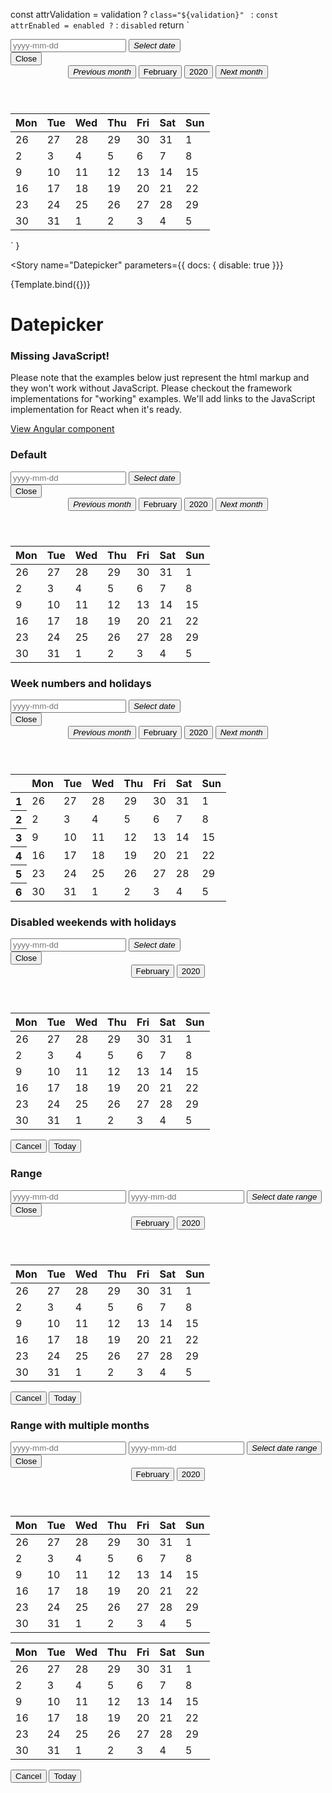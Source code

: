 
  const attrValidation = validation ? `class="${validation}" ` : ``
  const attrEnabled = enabled ? `` : `disabled`
  return `<div>
    <div class="group mb-3">
      <input type="text" placeholder="yyyy-mm-dd" />
      <button type="button" class="primary"><i class="sg-icon sg-icon-calendar">Select date</i></button>
    </div>
    <div class="popover popover-datepicker active" role="dialog" aria-modal="true" aria-label="Choose Date">
      <button type="button" class="close">Close</button>
      <div class="sg-date">
        <header>
          <button type="button" class="link"><i class="sg-icon sg-icon-previous">Previous month</i></button>
          <button type="button" aria-haspopup="listbox">February</button>
          <button type="button" aria-haspopup="listbox">2020</button>
          <button type="button" class="link"><i class="sg-icon sg-icon-next">Next month</i></button>
        </header>
        <main>
          <table role="grid">
            <thead>
            <tr>
              <th scope="col" abbr="Monday">Mon</th>
              <th scope="col" abbr="Tuesday">Tue</th>
              <th scope="col" abbr="Wednesday">Wed</th>
              <th scope="col" abbr="Thursday">Thu</th>
              <th scope="col" abbr="Friday">Fri</th>
              <th scope="col" abbr="Saturday">Sat</th>
              <th scope="col" abbr="Sunday">Sun</th>
            </tr>
            </thead>
            <tbody>
            <tr>
              <td class="disabled" tabindex="-1">26</td>
              <td class="disabled" tabindex="-1">27</td>
              <td class="disabled" tabindex="-1">28</td>
              <td class="disabled" tabindex="-1">29</td>
              <td class="disabled" tabindex="-1">30</td>
              <td class="disabled" tabindex="-1">31</td>
              <td tabindex="-1" data-date="2020-02-01">1</td>
            </tr>
            <tr>
              <td tabindex="-1" data-date="2020-02-02">2</td>
              <td tabindex="-1" data-date="2020-02-03">3</td>
              <td tabindex="-1" data-date="2020-02-04">4</td>
              <td tabindex="-1" class="sg-date-today" title="Today" data-date="2020-02-05">5</td>
              <td tabindex="-1" data-date="2020-02-06">6</td>
              <td tabindex="-1" data-date="2020-02-07">7</td>
              <td tabindex="-1" data-date="2020-02-08">8</td>
            </tr>
            <tr>
              <td tabindex="-1" data-date="2020-02-09">9</td>
              <td tabindex="-1" data-date="2020-02-10">10</td>
              <td tabindex="-1" data-date="2020-02-11">11</td>
              <td tabindex="-1" data-date="2020-02-12">12</td>
              <td tabindex="-1" data-date="2020-02-13">13</td>
              <td tabindex="-1" data-date="2020-02-14">14</td>
              <td tabindex="-1" data-date="2020-02-15">15</td>
            </tr>
            <tr>
              <td tabindex="-1" data-date="2020-02-16">16</td>
              <td tabindex="-1" data-date="2020-02-17">17</td>
              <td tabindex="0" data-date="2020-02-18" role="gridcell" aria-selected="true">18</td>
              <td tabindex="-1" data-date="2020-02-19">19</td>
              <td tabindex="-1" data-date="2020-02-20">20</td>
              <td tabindex="-1" data-date="2020-02-21">21</td>
              <td tabindex="-1" data-date="2020-02-22">22</td>
            </tr>
            <tr>
              <td tabindex="-1" data-date="2020-02-23">23</td>
              <td tabindex="-1" data-date="2020-02-24">24</td>
              <td tabindex="-1" data-date="2020-02-25">25</td>
              <td tabindex="-1" data-date="2020-02-26">26</td>
              <td tabindex="-1" data-date="2020-02-27">27</td>
              <td tabindex="-1" data-date="2020-02-28">28</td>
              <td tabindex="-1" data-date="2020-02-29">29</td>
            </tr>
            <tr>
              <td tabindex="-1" data-date="2020-02-30">30</td>
              <td tabindex="-1" data-date="2020-02-31">31</td>
              <td class="disabled" tabindex="-1">1</td>
              <td class="disabled" tabindex="-1">2</td>
              <td class="disabled" tabindex="-1">3</td>
              <td class="disabled" tabindex="-1">4</td>
              <td class="disabled" tabindex="-1">5</td>
            </tr>
            </tbody>
          </table>
        </main>
      </div>
    </div>
  </div>`
}

<Meta
  title="Components/Datepicker"
/>

<Story
  name="Datepicker"
  parameters={{ docs: { disable: true }}}
>
  {Template.bind({})}
</Story>

<style>{`
.popover.popover-datepicker {
  position: relative !important;
  width: fit-content;
}
.group input {
  width: 120px;
}
.sg-date header>* {
    min-width: auto !important;
}
`}
</style>

# Datepicker

<div role="alert" class="info mb-7 mt-5">
  <main>
    <h3>Missing JavaScript!</h3>
    <p>
      Please note that the examples below just represent the html markup and they won't work without JavaScript. Please checkout the framework implementations for "working" examples. We'll add links to the JavaScript implementation for React when it's ready.
    </p>
  </main>
  <footer>
    <a target="_blank" href="./../angular/?path=/docs/components-datepicker--simple">View Angular component</a>
  </footer>
</div>

### Default
<Canvas>
  <div>
    <div class="group mb-3">
      <input type="text" placeholder="yyyy-mm-dd" />
      <button type="button" class="primary"><i class="sg-icon sg-icon-calendar">Select date</i></button>
    </div>
    <div class="popover popover-datepicker active" role="dialog" aria-modal="true" aria-label="Choose Date">
      <button type="button" class="close">Close</button>
      <div class="sg-date">
        <header>
          <button type="button" class="link"><i class="sg-icon sg-icon-previous">Previous month</i></button>
          <button type="button" aria-haspopup="listbox">February</button>
          <button type="button" aria-haspopup="listbox">2020</button>
          <button type="button" class="link"><i class="sg-icon sg-icon-next">Next month</i></button>
        </header>
        <main>
          <table role="grid">
            <thead>
            <tr>
              <th scope="col" abbr="Monday">Mon</th>
              <th scope="col" abbr="Tuesday">Tue</th>
              <th scope="col" abbr="Wednesday">Wed</th>
              <th scope="col" abbr="Thursday">Thu</th>
              <th scope="col" abbr="Friday">Fri</th>
              <th scope="col" abbr="Saturday">Sat</th>
              <th scope="col" abbr="Sunday">Sun</th>
            </tr>
            </thead>
            <tbody>
            <tr>
              <td class="disabled" tabindex="-1">26</td>
              <td class="disabled" tabindex="-1">27</td>
              <td class="disabled" tabindex="-1">28</td>
              <td class="disabled" tabindex="-1">29</td>
              <td class="disabled" tabindex="-1">30</td>
              <td class="disabled" tabindex="-1">31</td>
              <td tabindex="-1" data-date="2020-02-01">1</td>
            </tr>
            <tr>
              <td tabindex="-1" data-date="2020-02-02">2</td>
              <td tabindex="-1" data-date="2020-02-03">3</td>
              <td tabindex="-1" data-date="2020-02-04">4</td>
              <td tabindex="-1" class="sg-date-today" title="Today" data-date="2020-02-05">5</td>
              <td tabindex="-1" data-date="2020-02-06">6</td>
              <td tabindex="-1" data-date="2020-02-07">7</td>
              <td tabindex="-1" data-date="2020-02-08">8</td>
            </tr>
            <tr>
              <td tabindex="-1" data-date="2020-02-09">9</td>
              <td tabindex="-1" data-date="2020-02-10">10</td>
              <td tabindex="-1" data-date="2020-02-11">11</td>
              <td tabindex="-1" data-date="2020-02-12">12</td>
              <td tabindex="-1" data-date="2020-02-13">13</td>
              <td tabindex="-1" data-date="2020-02-14">14</td>
              <td tabindex="-1" data-date="2020-02-15">15</td>
            </tr>
            <tr>
              <td tabindex="-1" data-date="2020-02-16">16</td>
              <td tabindex="-1" data-date="2020-02-17">17</td>
              <td tabindex="0" data-date="2020-02-18" role="gridcell" aria-selected="true">18</td>
              <td tabindex="-1" data-date="2020-02-19">19</td>
              <td tabindex="-1" data-date="2020-02-20">20</td>
              <td tabindex="-1" data-date="2020-02-21">21</td>
              <td tabindex="-1" data-date="2020-02-22">22</td>
            </tr>
            <tr>
              <td tabindex="-1" data-date="2020-02-23">23</td>
              <td tabindex="-1" data-date="2020-02-24">24</td>
              <td tabindex="-1" data-date="2020-02-25">25</td>
              <td tabindex="-1" data-date="2020-02-26">26</td>
              <td tabindex="-1" data-date="2020-02-27">27</td>
              <td tabindex="-1" data-date="2020-02-28">28</td>
              <td tabindex="-1" data-date="2020-02-29">29</td>
            </tr>
            <tr>
              <td tabindex="-1" data-date="2020-02-30">30</td>
              <td tabindex="-1" data-date="2020-02-31">31</td>
              <td class="disabled" tabindex="-1">1</td>
              <td class="disabled" tabindex="-1">2</td>
              <td class="disabled" tabindex="-1">3</td>
              <td class="disabled" tabindex="-1">4</td>
              <td class="disabled" tabindex="-1">5</td>
            </tr>
            </tbody>
          </table>
        </main>
      </div>
    </div>
  </div>
</Canvas>

### Week numbers and holidays
<Canvas>
  <div>
    <div class="group mb-3">
      <input type="text" placeholder="yyyy-mm-dd" />
      <button type="button" class="primary"><i class="sg-icon sg-icon-calendar">Select date</i></button>
    </div>
    <div class="popover popover-datepicker active" role="dialog" aria-modal="true" aria-label="Choose Date">
      <button type="button" class="close">Close</button>
      <div class="sg-date">
        <header>
          <button type="button" class="link"><i class="sg-icon sg-icon-previous">Previous month</i></button>
          <button type="button" aria-haspopup="listbox">February</button>
          <button type="button" aria-haspopup="listbox">2020</button>
          <button type="button" class="link"><i class="sg-icon sg-icon-next">Next month</i></button>
        </header>
        <main>
          <table role="grid">
            <thead>
            <tr>
              <th class="disabled" tabindex="-1" abbr="Week"></th>
              <th scope="col" abbr="Monday">Mon</th>
              <th scope="col" abbr="Tuesday">Tue</th>
              <th scope="col" abbr="Wednesday">Wed</th>
              <th scope="col" abbr="Thursday">Thu</th>
              <th scope="col" abbr="Friday">Fri</th>
              <th scope="col" abbr="Saturday">Sat</th>
              <th scope="col" abbr="Sunday">Sun</th>
            </tr>
            </thead>
            <tbody>
            <tr>
              <th class="disabled" tabindex="-1">1</th>
              <td class="disabled" tabindex="-1">26</td>
              <td class="disabled" tabindex="-1">27</td>
              <td class="disabled" tabindex="-1">28</td>
              <td class="disabled" tabindex="-1">29</td>
              <td class="disabled" tabindex="-1">30</td>
              <td class="disabled" tabindex="-1">31</td>
              <td class="sg-date-holiday" tabindex="-1" data-date="2020-02-01">1</td>
            </tr>
            <tr>
              <th class="disabled" tabindex="-1">2</th>
              <td tabindex="-1" data-date="2020-02-02">2</td>
              <td tabindex="-1" data-date="2020-02-03">3</td>
              <td tabindex="-1" data-date="2020-02-04">4</td>
              <td tabindex="-1" data-date="2020-02-05">5</td>
              <td tabindex="-1" data-date="2020-02-06">6</td>
              <td tabindex="-1" data-date="2020-02-07">7</td>
              <td class="sg-date-holiday" tabindex="-1" data-date="2020-02-08">8</td>
            </tr>
            <tr>
              <th class="disabled" tabindex="-1">3</th>
              <td tabindex="-1" data-date="2020-02-09">9</td>
              <td tabindex="-1" data-date="2020-02-10">10</td>
              <td tabindex="-1" data-date="2020-02-11">11</td>
              <td class="disabled" tabindex="-1" data-date="2020-02-12">12</td>
              <td tabindex="-1" data-date="2020-02-13">13</td>
              <td tabindex="0" data-date="2020-02-14" role="gridcell" aria-selected="true">14</td>
              <td class="sg-date-holiday" tabindex="-1" data-date="2020-02-15">15</td>
            </tr>
            <tr>
              <th class="disabled" tabindex="-1">4</th>
              <td tabindex="-1" data-date="2020-02-16">16</td>
              <td tabindex="-1" data-date="2020-02-17">17</td>
              <td tabindex="-1" data-date="2020-02-18">18</td>
              <td tabindex="-1" data-date="2020-02-19">19</td>
              <td tabindex="-1" data-date="2020-02-20">20</td>
              <td tabindex="-1" data-date="2020-02-21">21</td>
              <td class="sg-date-holiday" tabindex="-1" data-date="2020-02-22">22</td>
            </tr>
            <tr>
              <th class="disabled" tabindex="-1">5</th>
              <td tabindex="-1" data-date="2020-02-23">23</td>
              <td tabindex="-1" data-date="2020-02-24">24</td>
              <td tabindex="-1" data-date="2020-02-25">25</td>
              <td tabindex="-1" data-date="2020-02-26">26</td>
              <td tabindex="-1" data-date="2020-02-27">27</td>
              <td tabindex="-1" data-date="2020-02-28">28</td>
              <td class="sg-date-holiday" tabindex="-1" data-date="2020-02-29">29</td>
            </tr>
            <tr>
              <th class="disabled" tabindex="-1">6</th>
              <td tabindex="-1" data-date="2020-02-30">30</td>
              <td tabindex="-1" data-date="2020-02-31">31</td>
              <td class="disabled" tabindex="-1">1</td>
              <td class="disabled" tabindex="-1">2</td>
              <td class="disabled" tabindex="-1">3</td>
              <td class="disabled" tabindex="-1">4</td>
              <td class="disabled" tabindex="-1">5</td>
            </tr>
            </tbody>
          </table>
        </main>
      </div>
    </div>
  </div>
</Canvas>

### Disabled weekends with holidays
<Canvas>
  <div>
    <div class="group mb-3">
      <input type="text" placeholder="yyyy-mm-dd" />
      <button type="button" class="primary"><i class="sg-icon sg-icon-calendar">Select date</i></button>
    </div>
    <div class="popover popover-datepicker active" role="dialog" aria-modal="true" aria-label="Choose Date">
      <button type="button" class="close">Close</button>
      <div class="sg-date">
        <header>
          <button type="button" aria-haspopup="listbox">February</button>
          <button type="button" aria-haspopup="listbox">2020</button>
        </header>
        <main>
          <table role="grid">
            <thead>
            <tr>
              <th scope="col" abbr="Monday">Mon</th>
              <th scope="col" abbr="Tuesday">Tue</th>
              <th scope="col" abbr="Wednesday">Wed</th>
              <th scope="col" abbr="Thursday">Thu</th>
              <th scope="col" abbr="Friday">Fri</th>
              <th scope="col" abbr="Saturday">Sat</th>
              <th scope="col" abbr="Sunday">Sun</th>
            </tr>
            </thead>
            <tbody>
            <tr>
              <td class="disabled" tabindex="-1">26</td>
              <td class="disabled" tabindex="-1">27</td>
              <td class="disabled" tabindex="-1">28</td>
              <td class="disabled" tabindex="-1">29</td>
              <td class="disabled" tabindex="-1">30</td>
              <td class="disabled" tabindex="-1">31</td>
              <td class="sg-date-holiday disabled" tabindex="-1" data-date="2020-02-01">1</td>
            </tr>
            <tr>
              <td tabindex="-1" data-date="2020-02-02">2</td>
              <td tabindex="-1" data-date="2020-02-03">3</td>
              <td tabindex="-1" data-date="2020-02-04">4</td>
              <td tabindex="-1" data-date="2020-02-05">5</td>
              <td class="sg-date-holiday" tabindex="-1" data-date="2020-02-06">6</td>
              <td class="disabled" tabindex="-1" data-date="2020-02-07">7</td>
              <td class="sg-date-holiday disabled" tabindex="-1" data-date="2020-02-08">8</td>
            </tr>
            <tr>
              <td tabindex="-1" data-date="2020-02-09">9</td>
              <td tabindex="-1" data-date="2020-02-10">10</td>
              <td tabindex="-1" data-date="2020-02-11">11</td>
              <td tabindex="-1" data-date="2020-02-12">12</td>
              <td tabindex="-1" data-date="2020-02-13">13</td>
              <td class="disabled" tabindex="-1" data-date="2020-02-14">14</td>
              <td class="sg-date-holiday disabled" tabindex="-1" data-date="2020-02-15">15</td>
            </tr>
            <tr>
              <td tabindex="-1" data-date="2020-02-16">16</td>
              <td tabindex="-1" data-date="2020-02-17">17</td>
              <td tabindex="0" data-date="2020-02-18" role="gridcell" aria-selected="true">18</td>
              <td tabindex="-1" data-date="2020-02-19">19</td>
              <td tabindex="-1" data-date="2020-02-20">20</td>
              <td class="disabled" tabindex="-1" data-date="2020-02-21">21</td>
              <td class="sg-date-holiday disabled" tabindex="-1" data-date="2020-02-22">22</td>
            </tr>
            <tr>
              <td tabindex="-1" data-date="2020-02-23">23</td>
              <td tabindex="-1" data-date="2020-02-24">24</td>
              <td tabindex="-1" data-date="2020-02-25">25</td>
              <td tabindex="-1" data-date="2020-02-26">26</td>
              <td tabindex="-1" data-date="2020-02-27">27</td>
              <td class="disabled" tabindex="-1" data-date="2020-02-28">28</td>
              <td class="sg-date-holiday disabled" tabindex="-1" data-date="2020-02-29">29</td>
            </tr>
            <tr>
              <td tabindex="-1" data-date="2020-02-30">30</td>
              <td tabindex="-1" data-date="2020-02-31">31</td>
              <td class="disabled" tabindex="-1">1</td>
              <td class="disabled" tabindex="-1">2</td>
              <td class="disabled" tabindex="-1">3</td>
              <td class="disabled" tabindex="-1">4</td>
              <td class="sg-date-holiday disabled" tabindex="-1">5</td>
            </tr>
            </tbody>
          </table>
        </main>
        <footer>
          <button type="button" class="link">Cancel</button>
          <button type="button" class="link">Today</button>
        </footer>
      </div>
    </div>
  </div>
</Canvas>

### Range
<Canvas>
  <div>
    <div class="group group-border  mb-3">
      <input type="text" placeholder="yyyy-mm-dd" />
      <input type="text" placeholder="yyyy-mm-dd" />
      <button type="button" class="primary"><i class="sg-icon sg-icon-calendar-range">Select date range</i></button>
    </div>
    <div class="popover popover-datepicker active" role="dialog" aria-modal="true" aria-label="Choose Date">
      <button type="button" class="close">Close</button>
      <div class="sg-date sg-date-range">
        <header>
          <button type="button" aria-haspopup="listbox">February</button>
          <button type="button" aria-haspopup="listbox">2020</button>
        </header>
        <main>
          <table role="grid">
            <thead>
            <tr>
              <th scope="col" abbr="Monday">Mon</th>
              <th scope="col" abbr="Tuesday">Tue</th>
              <th scope="col" abbr="Wednesday">Wed</th>
              <th scope="col" abbr="Thursday">Thu</th>
              <th scope="col" abbr="Friday">Fri</th>
              <th scope="col" abbr="Saturday">Sat</th>
              <th scope="col" abbr="Sunday">Sun</th>
            </tr>
            </thead>
            <tbody>
            <tr>
              <td class="disabled" tabindex="-1">26</td>
              <td class="disabled" tabindex="-1">27</td>
              <td class="disabled" tabindex="-1">28</td>
              <td class="disabled" tabindex="-1">29</td>
              <td class="disabled" tabindex="-1">30</td>
              <td class="disabled" tabindex="-1">31</td>
              <td tabindex="-1" data-date="2020-02-01">1</td>
            </tr>
            <tr>
              <td tabindex="-1" data-date="2020-02-02">2</td>
              <td tabindex="-1" data-date="2020-02-03">3</td>
              <td tabindex="-1" data-date="2020-02-04">4</td>
              <td tabindex="-1" data-date="2020-02-05">5</td>
              <td tabindex="-1" data-date="2020-02-06">6</td>
              <td tabindex="-1" data-date="2020-02-07">7</td>
              <td tabindex="-1" data-date="2020-02-08">8</td>
            </tr>
            <tr>
              <td tabindex="-1" data-date="2020-02-09">9</td>
              <td tabindex="-1" data-date="2020-02-10">10</td>
              <td tabindex="-1" data-date="2020-02-11">11</td>
              <td tabindex="-1" data-date="2020-02-12">12</td>
              <td tabindex="-1" data-date="2020-02-13">13</td>
              <td tabindex="-1" data-date="2020-02-14">14</td>
              <td tabindex="-1" data-date="2020-02-15">15</td>
            </tr>
            <tr>
              <td tabindex="-1" data-date="2020-02-16">16</td>
              <td tabindex="-1" data-date="2020-02-17">17</td>
              <td class="sg-first-date" tabindex="0" data-date="2020-02-18" role="gridcell" aria-selected="true">18</td>
              <td class="sg-date-selection" tabindex="-1" data-date="2020-02-19">19</td>
              <td class="sg-date-selection" tabindex="-1" data-date="2020-02-20">20</td>
              <td class="sg-date-selection" tabindex="-1" data-date="2020-02-21">21</td>
              <td class="sg-date-selection" tabindex="-1" data-date="2020-02-22">22</td>
            </tr>
            <tr>
              <td class="sg-date-selection" tabindex="-1" data-date="2020-02-23">23</td>
              <td class="sg-date-selection" tabindex="-1" data-date="2020-02-24">24</td>
              <td class="sg-date-selection" tabindex="-1" data-date="2020-02-25">25</td>
              <td class="sg-last-date" tabindex="0" data-date="2020-02-26" role="gridcell" aria-selected="true">26</td>
              <td tabindex="-1" data-date="2020-02-27">27</td>
              <td tabindex="-1" data-date="2020-02-28">28</td>
              <td tabindex="-1" data-date="2020-02-29">29</td>
            </tr>
            <tr>
              <td tabindex="-1" data-date="2020-02-30">30</td>
              <td tabindex="-1" data-date="2020-02-31">31</td>
              <td class="disabled" tabindex="-1">1</td>
              <td class="disabled" tabindex="-1">2</td>
              <td class="disabled" tabindex="-1">3</td>
              <td class="disabled" tabindex="-1">4</td>
              <td class="disabled" tabindex="-1">5</td>
            </tr>
            </tbody>
          </table>
        </main>
        <footer>
          <button type="button" class="link">Cancel</button>
          <button type="button" class="link">Today</button>
        </footer>
      </div>
    </div>
  </div>
</Canvas>


### Range with multiple months
<Canvas>
  <div>
    <div class="group group-border mb-3">
      <input type="text" placeholder="yyyy-mm-dd" />
      <input type="text" placeholder="yyyy-mm-dd" />
      <button type="button" class="primary"><i class="sg-icon sg-icon-calendar-range">Select date range</i></button>
    </div>
    <div class="popover popover-datepicker active" role="dialog" aria-modal="true" aria-label="Choose Date">
      <button type="button" class="close">Close</button>
      <div class="sg-date sg-date-range">
        <header>
          <button type="button" aria-haspopup="listbox">February</button>
          <button type="button" aria-haspopup="listbox">2020</button>
        </header>
        <main><table role="grid">
          <thead>
          <tr>
            <th scope="col" abbr="Monday">Mon</th>
            <th scope="col" abbr="Tuesday">Tue</th>
            <th scope="col" abbr="Wednesday">Wed</th>
            <th scope="col" abbr="Thursday">Thu</th>
            <th scope="col" abbr="Friday">Fri</th>
            <th scope="col" abbr="Saturday">Sat</th>
            <th scope="col" abbr="Sunday">Sun</th>
          </tr>
          </thead>
          <tbody>
          <tr>
            <td class="disabled sg-other-month" tabindex="-1">26</td>
            <td class="disabled sg-other-month" tabindex="-1">27</td>
            <td class="disabled sg-other-month" tabindex="-1">28</td>
            <td class="disabled sg-other-month" tabindex="-1">29</td>
            <td class="disabled sg-other-month" tabindex="-1">30</td>
            <td class="disabled sg-other-month" tabindex="-1">31</td>
            <td tabindex="-1" data-date="2020-02-01">1</td>
          </tr>
          <tr>
            <td tabindex="-1" data-date="2020-02-02">2</td>
            <td tabindex="-1" data-date="2020-02-03">3</td>
            <td tabindex="-1" data-date="2020-02-04">4</td>
            <td tabindex="-1" data-date="2020-02-05">5</td>
            <td tabindex="-1" data-date="2020-02-06">6</td>
            <td tabindex="-1" data-date="2020-02-07">7</td>
            <td tabindex="-1" data-date="2020-02-08">8</td>
          </tr>
          <tr>
            <td tabindex="-1" data-date="2020-02-09">9</td>
            <td tabindex="-1" data-date="2020-02-10">10</td>
            <td tabindex="-1" data-date="2020-02-11">11</td>
            <td tabindex="-1" data-date="2020-02-12">12</td>
            <td tabindex="-1" data-date="2020-02-13">13</td>
            <td tabindex="-1" data-date="2020-02-14">14</td>
            <td tabindex="-1" data-date="2020-02-15">15</td>
          </tr>
          <tr>
            <td tabindex="-1" data-date="2020-02-16">16</td>
            <td tabindex="-1" data-date="2020-02-17">17</td>
            <td class="sg-first-date" tabindex="0" data-date="2020-02-18" role="gridcell" aria-selected="true">18</td>
            <td class="sg-date-selection" tabindex="-1" data-date="2020-02-19">19</td>
            <td class="sg-date-selection" tabindex="-1" data-date="2020-02-20">20</td>
            <td class="sg-date-selection" tabindex="-1" data-date="2020-02-21">21</td>
            <td class="sg-date-selection" tabindex="-1" data-date="2020-02-22">22</td>
          </tr>
          <tr>
            <td class="sg-date-selection" tabindex="-1" data-date="2020-02-23">23</td>
            <td class="sg-date-selection" tabindex="-1" data-date="2020-02-24">24</td>
            <td class="sg-date-selection" tabindex="-1" data-date="2020-02-25">25</td>
            <td class="sg-date-selection" tabindex="-1" data-date="2020-02-26">26</td>
            <td class="sg-date-selection" tabindex="-1" data-date="2020-02-27">27</td>
            <td class="sg-date-selection" tabindex="-1" data-date="2020-02-28">28</td>
            <td class="sg-date-selection" tabindex="-1" data-date="2020-02-29">29</td>
          </tr>
          <tr>
            <td class="sg-date-selection" tabindex="-1" data-date="2020-02-30">30</td>
            <td class="sg-date-selection" tabindex="-1" data-date="2020-02-31">31</td>
            <td class="disabled sg-other-month" tabindex="-1">1</td>
            <td class="disabled sg-other-month" tabindex="-1">2</td>
            <td class="disabled sg-other-month" tabindex="-1">3</td>
            <td class="disabled sg-other-month" tabindex="-1">4</td>
            <td class="disabled sg-other-month" tabindex="-1">5</td>
          </tr>
          </tbody>
        </table>
          <table role="grid">
            <thead>
            <tr>
              <th scope="col" abbr="Monday">Mon</th>
              <th scope="col" abbr="Tuesday">Tue</th>
              <th scope="col" abbr="Wednesday">Wed</th>
              <th scope="col" abbr="Thursday">Thu</th>
              <th scope="col" abbr="Friday">Fri</th>
              <th scope="col" abbr="Saturday">Sat</th>
              <th scope="col" abbr="Sunday">Sun</th>
            </tr>
            </thead>
            <tbody>
            <tr>
              <td class="disabled sg-other-month" tabindex="-1">26</td>
              <td class="disabled sg-other-month" tabindex="-1">27</td>
              <td class="disabled sg-other-month" tabindex="-1">28</td>
              <td class="disabled sg-other-month" tabindex="-1">29</td>
              <td class="disabled sg-other-month" tabindex="-1">30</td>
              <td class="disabled sg-other-month" tabindex="-1">31</td>
              <td class="sg-date-selection" tabindex="-1" data-date="2020-02-01">1</td>
            </tr>
            <tr>
              <td class="sg-date-selection" tabindex="-1" data-date="2020-02-02">2</td>
              <td class="sg-date-selection" tabindex="-1" data-date="2020-02-03">3</td>
              <td class="sg-date-selection" tabindex="-1" data-date="2020-02-04">4</td>
              <td class="sg-date-selection" tabindex="-1" data-date="2020-02-05">5</td>
              <td class="sg-date-selection" tabindex="-1" data-date="2020-02-06">6</td>
              <td class="sg-date-selection" tabindex="-1" data-date="2020-02-07">7</td>
              <td class="sg-date-selection" tabindex="-1" data-date="2020-02-08">8</td>
            </tr>
            <tr>
              <td class="sg-date-selection" tabindex="-1" data-date="2020-02-09">9</td>
              <td class="sg-date-selection" tabindex="-1" data-date="2020-02-10">10</td>
              <td class="sg-date-selection" tabindex="-1" data-date="2020-02-11">11</td>
              <td class="sg-date-selection" tabindex="-1" data-date="2020-02-12">12</td>
              <td class="sg-date-selection" tabindex="-1" data-date="2020-02-13">13</td>
              <td class="sg-date-selection" tabindex="-1" data-date="2020-02-14">14</td>
              <td class="sg-date-selection" tabindex="-1" data-date="2020-02-15">15</td>
            </tr>
            <tr>
              <td class="sg-date-selection" tabindex="-1" data-date="2020-02-16">16</td>
              <td class="sg-date-selection" tabindex="-1" data-date="2020-02-17" >17</td>
              <td class="sg-date-selection" tabindex="-1" data-date="2020-02-18">18</td>
              <td class="sg-date-selection" tabindex="-1" data-date="2020-02-19">19</td>
              <td class="sg-date-selection" tabindex="-1" data-date="2020-02-20">20</td>
              <td class="sg-date-selection" tabindex="-1" data-date="2020-02-21">21</td>
              <td class="sg-date-selection" tabindex="-1" data-date="2020-02-22">22</td>
            </tr>
            <tr>
              <td class="sg-date-selection" tabindex="-1" data-date="2020-02-23">23</td>
              <td class="sg-date-selection" tabindex="-1" data-date="2020-02-24">24</td>
              <td class="sg-date-selection" tabindex="-1" data-date="2020-02-25">25</td>
              <td class="sg-last-date" tabindex="0" data-date="2020-02-26" role="gridcell" aria-selected="true">26</td>
              <td tabindex="-1" data-date="2020-02-27">27</td>
              <td tabindex="-1" data-date="2020-02-28">28</td>
              <td tabindex="-1" data-date="2020-02-29">29</td>
            </tr>
            <tr>
              <td tabindex="-1" data-date="2020-02-30">30</td>
              <td tabindex="-1" data-date="2020-02-31">31</td>
              <td class="disabled sg-other-month" tabindex="-1">1</td>
              <td class="disabled sg-other-month" tabindex="-1">2</td>
              <td class="disabled sg-other-month" tabindex="-1">3</td>
              <td class="disabled sg-other-month" tabindex="-1">4</td>
              <td class="disabled sg-other-month" tabindex="-1">5</td>
            </tr>
            </tbody>
          </table>
        </main>
        <footer>
          <button type="button" class="link">Cancel</button>
          <button type="button" class="link">Today</button>
        </footer>
      </div>
    </div>
  </div>
</Canvas>
